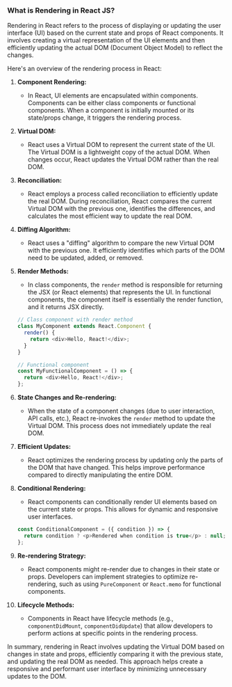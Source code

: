 ### What is Rendering in React JS?

Rendering in React refers to the process of displaying or updating the user interface (UI) based on the current state and props of React components. It involves creating a virtual representation of the UI elements and then efficiently updating the actual DOM (Document Object Model) to reflect the changes.

Here's an overview of the rendering process in React:

1. **Component Rendering:**

   - In React, UI elements are encapsulated within components. Components can be either class components or functional components. When a component is initially mounted or its state/props change, it triggers the rendering process.

2. **Virtual DOM:**

   - React uses a Virtual DOM to represent the current state of the UI. The Virtual DOM is a lightweight copy of the actual DOM. When changes occur, React updates the Virtual DOM rather than the real DOM.

3. **Reconciliation:**

   - React employs a process called reconciliation to efficiently update the real DOM. During reconciliation, React compares the current Virtual DOM with the previous one, identifies the differences, and calculates the most efficient way to update the real DOM.

4. **Diffing Algorithm:**

   - React uses a "diffing" algorithm to compare the new Virtual DOM with the previous one. It efficiently identifies which parts of the DOM need to be updated, added, or removed.

5. **Render Methods:**

   - In class components, the `render` method is responsible for returning the JSX (or React elements) that represents the UI. In functional components, the component itself is essentially the render function, and it returns JSX directly.

   ```javascript
   // Class component with render method
   class MyComponent extends React.Component {
     render() {
       return <div>Hello, React!</div>;
     }
   }

   // Functional component
   const MyFunctionalComponent = () => {
     return <div>Hello, React!</div>;
   };
   ```

6. **State Changes and Re-rendering:**

   - When the state of a component changes (due to user interaction, API calls, etc.), React re-invokes the `render` method to update the Virtual DOM. This process does not immediately update the real DOM.

7. **Efficient Updates:**

   - React optimizes the rendering process by updating only the parts of the DOM that have changed. This helps improve performance compared to directly manipulating the entire DOM.

8. **Conditional Rendering:**

   - React components can conditionally render UI elements based on the current state or props. This allows for dynamic and responsive user interfaces.

   ```javascript
   const ConditionalComponent = ({ condition }) => {
     return condition ? <p>Rendered when condition is true</p> : null;
   };
   ```

9. **Re-rendering Strategy:**

   - React components might re-render due to changes in their state or props. Developers can implement strategies to optimize re-rendering, such as using `PureComponent` or `React.memo` for functional components.

10. **Lifecycle Methods:**
    - Components in React have lifecycle methods (e.g., `componentDidMount`, `componentDidUpdate`) that allow developers to perform actions at specific points in the rendering process.

In summary, rendering in React involves updating the Virtual DOM based on changes in state and props, efficiently comparing it with the previous state, and updating the real DOM as needed. This approach helps create a responsive and performant user interface by minimizing unnecessary updates to the DOM.
